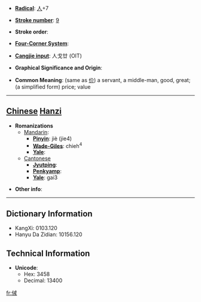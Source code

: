 * '''[[Wiktionary:Chinese radical index| Radical]]''': [[Wiktionary:Chinese radical index 人|人]]+7

* '''[[Wiktionary:Chinese total strokes index|Stroke number]]''': [[Wiktionary:Chinese total strokes index 9|9]]

* '''Stroke order''': 

* '''[[Wiktionary:Chinese four corner index|Four-Corner System]]''': 

* '''[[Wiktionary:Chinese Cangjie index|Cangjie input]]''': 人戈廿 (OIT)

* '''Graphical Significance and Origin''': 

* '''Common Meaning''': (same as [[价]]) a servant, a middle-man, good, great; (a simplified form) price; value

----

== [[Chinese]] [[Hanzi]] ==

* '''Romanizations'''
** [[Mandarin]]:
*** '''[[Pinyin]]''': jiè (jie4)
*** '''[[Wade-Giles]]''': chieh<sup>4</sup>
*** '''[[Yale]]''': 
**[[Cantonese]]
***'''[[Jyutping]]''':
***'''[[Penkyamp]]''': 
***'''[[Yale]]''': gai3

* '''Other info''': 

----

== Dictionary Information ==

* KangXi: 0103.120
* Hanyu Da Zidian: 10156.120

== Technical Information ==

* '''Unicode''':
** Hex: 3458
** Decimal: 13400

[[fr:㑘]]